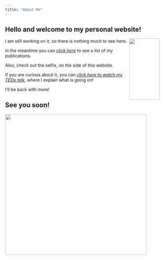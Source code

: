 ```yaml
---
title: "About Me"
---
```

Hello and welcome to my personal website!
---

<img align="right" width="100" height="200" src="selfillussion.jpg">


I am still working on it, so there is nothing much to see here.

In the meantime you can [*click here*](https://phivph.github.io/publications.html) to see a list of my publications.

Also, check out the selfie, on the side of this website. 

If you are curious about it, you can [*click here to watch my TEDx talk*](https://www.ted.com/talks/phivos_phylactou_beyond_what_our_eyes_perceive "Beyond what our Eyes Perceive"), where I explain what is going on! 


I'll be back with more! 

**See you soon!**
---

<div align="center">
  <img width="460" height="460" src="me_on_bike.jpg">
</div>
